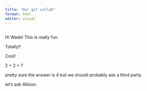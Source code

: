 ```yaml
---
title: "Our git collab"
format: html
editor: visual
---
```


## 

Hi Wade! This is really fun.

Totally!!

Cool!

2 + 2 = ?

pretty sure the answer is 4 but we should probably ask a third party.

let's ask Allison.
